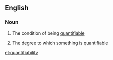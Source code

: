 ==English==

===Noun===
{{wikipedia}}
{{en-noun|~|quantifiabilities}}

# {{label|en|uncountable}} The condition of being [[quantifiable]]
# {{label|en|countable}} The degree to which something is quantifiable

[[et:quantifiability]]